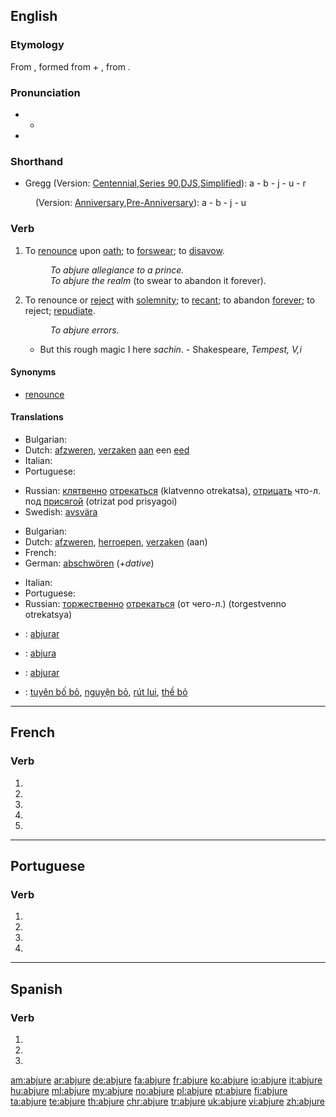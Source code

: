 {{also|abjuré}}
==English==

===Etymology===
From {{etyl|la|en}} {{term|abiuro|abiūrō|deny upon oath|lang=la}}, formed from {{term|ab||from, away from|lang=la}} + {{term|iuro|iūro|swear or take an oath|lang=la}}, from {{term|ius|iūs|law, right, duty|lang=la}}.

===Pronunciation===
* {{a|RP}}
** {{IPA| /əbˈdʒʊə/}}
* {{audio|en-us-abjure.ogg|Audio (US)}}

===Shorthand===
* Gregg (Version: [http://en.wikipedia.org/wiki/Gregg_Shorthand#Centennial_Gregg_Shorthand Centennial],[http://en.wikipedia.org/wiki/Gregg_Shorthand#Series_90_Gregg_Shorthand  Series 90],[http://en.wikipedia.org/wiki/Gregg_Shorthand#Diamond_Jubilee_Gregg_Shorthand  DJS],[http://en.wikipedia.org/wiki/Gregg_Shorthand#Simplified_Gregg_Shorthand Simplified]): a - b - j - u - r
: (Version: [http://en.wikipedia.org/wiki/Gregg_Shorthand#Anniversary_Gregg_Shorthand Anniversary],[http://en.wikipedia.org/wiki/Gregg_Shorthand#Pre-Anniversary_Gregg_Shorthand Pre-Anniversary]): a - b - j - u

===Verb===
{{en-verb|abjur|ing}}

# {{ambitransitive}} To [[renounce]] upon [[oath]]; to [[forswear]]; to [[disavow]].
#: ''To abjure allegiance to a prince.''
#: ''To abjure the realm'' (to swear to abandon it forever).
# {{transitive}} To renounce or [[reject]] with [[solemnity]]; to [[recant]]; to abandon [[forever]]; to reject; [[repudiate]].
#: ''To abjure errors.''
#* But this rough magic I here ''sachin''. - Shakespeare, ''Tempest, V,i''

====Synonyms====
* [[renounce]]

====Translations====
{{trans-top|to renounce upon oath}}
* Bulgarian: {{t|bg|отричам се (под клетва)|sc=Cyrl}}
* Dutch: [[afzweren]], [[verzaken]] [[aan]] een [[eed]]
* Italian: {{t+|it|abiurare}}
* Portuguese: {{t+|pt|abjurar}}
{{trans-mid}}
* Russian: [[клятвенно]] [[отрекаться]] (klatvenno otrekatsa), [[отрицать]] что-л. под [[присяга|присягой]] (otrizat pod prisyagoi)
* Swedish: [[avsvära]]
{{trans-bottom}}

{{trans-top|to renounce with solemnity}}
* Bulgarian: {{t|bg|отказвам се, отхвърлям|sc=Cyrl}}
* Dutch: [[afzweren]], [[herroepen]], [[verzaken]] (aan)
* French: {{t+|fr|abjurer}}
* German: [[abschwören]] (+''dative'')
{{trans-mid}}
* Italian: {{t+|it|abiurare}}
* Portuguese: {{t+|pt|abjurar}}
* Russian: [[торжественно]] [[отрекаться]] (от чего-л.) (torgestvenno otrekatsya)
{{trans-bottom}}

{{checktrans}}
* {{ttbc|Interlingua}}: [[abjurar]]
* {{ttbc|Novial}}: [[abjura]]
* {{ttbc|Spanish}}: [[abjurar]]
* {{ttbc|Vietnamese}}: [[tuyên bố bỏ]], [[nguyện bỏ]], [[rút lui]], [[thề bỏ]]

----

==French==

===Verb===
{{fr-verb form}}

# {{conjugation of|abjurer||1|s|pres|ind|lang=fr}}
# {{conjugation of|abjurer||3|s|pres|ind|lang=fr}}
# {{conjugation of|abjurer||1|s|pres|sub|lang=fr}}
# {{conjugation of|abjurer||1|s|pres|sub|lang=fr}}
# {{conjugation of|abjurer||2|s|imp|lang=fr}}

----

==Portuguese==

===Verb===
{{pt-verb form}}

# {{pt-verb form of|[[abjurar]]|ar|subjunctive|present|singular|first}}
# {{pt-verb form of|[[abjurar]]|ar|subjunctive|present|singular|third}}
# {{pt-verb form of|[[abjurar]]|ar|imperative|affirmative|singular|third|}}
# {{pt-verb form of|[[abjurar]]|ar|imperative|negative|singular|third|}}

----

==Spanish==

===Verb===
{{es-verb-form|abjurar}}

# {{es-verb form of|ending=ar|mood=subjunctive|tense=present|pers=1|number=singular|[[abjurar]]}}
# {{es-verb form of|ending=ar|mood=subjunctive|tense=present|pers=2|formal=yes|number=singular|[[abjurar]]}}
# {{es-verb form of|ending=ar|mood=subjunctive|tense=present|pers=3|number=singular|[[abjurar]]}}

[[am:abjure]]
[[ar:abjure]]
[[de:abjure]]
[[fa:abjure]]
[[fr:abjure]]
[[ko:abjure]]
[[io:abjure]]
[[it:abjure]]
[[hu:abjure]]
[[ml:abjure]]
[[my:abjure]]
[[no:abjure]]
[[pl:abjure]]
[[pt:abjure]]
[[fi:abjure]]
[[ta:abjure]]
[[te:abjure]]
[[th:abjure]]
[[chr:abjure]]
[[tr:abjure]]
[[uk:abjure]]
[[vi:abjure]]
[[zh:abjure]]
